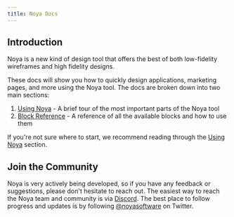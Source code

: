 ```yaml
---
title: Noya Docs
---
```


## Introduction

Noya is a new kind of design tool that offers the best of both low-fidelity
wireframes and high fidelity designs.

These docs will show you how to quickly design applications, marketing pages,
and more using the Noya tool. The docs are broken down into two main sections:

1. [Using Noya](/app/docs/overview) - A brief tour of the most important parts
   of the Noya tool
2. [Block Reference](/app/docs/blocks) - A reference of all the available blocks
   and how to use them

If you're not sure where to start, we recommend reading through the
[Using Noya](/app/docs/overview) section.

## Join the Community

Noya is very actively being developed, so if you have any feedback or
suggestions, please don't hesitate to reach out. The easiest way to reach the
Noya team and community is via [Discord](https://discord.gg/NPGAwyEBJw). The
best place to follow progress and updates is by following
[@noyasoftware](https://twitter.com/noyasoftware) on Twitter.
